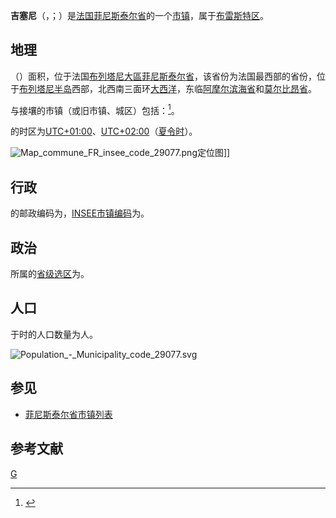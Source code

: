 {{地图误译/法语BS1|issue=吉瑟尼|RS=Guiss'''é'''ny|WS=Guiss'''e'''ny}}
{{noteTA|G1=法国地名}}
{{Infobox French commune
|name                   = 吉塞尼
|native name            = Guissény
|arrondissement         = [[布雷斯特区|布雷斯特区]]
}}
'''吉塞尼'''（{{lang-fr|Guissény}}，{{IPA-fr|ɡiseni}}；{{lang-br|Gwiseni}}）是[[法国|法国]][[菲尼斯泰尔省|菲尼斯泰尔省]]的一个[[市镇_(法国)|市镇]]，属于[[布雷斯特区|布雷斯特区]]。

== 地理 ==
{{PAGENAMEBASE}}（{{wikidata|property|linked|P625}}）面积{{wikidata|properties|P2046}}，位于法国[[布列塔尼大區|布列塔尼大區]][[菲尼斯泰尔省|菲尼斯泰尔省]]，该省份为法国最西部的省份，位于[[布列塔尼半岛|布列塔尼半岛]]西部，北西南三面环[[大西洋|大西洋]]，东临[[阿摩尔滨海省|阿摩尔滨海省]]和[[莫尔比昂省|莫尔比昂省]]。

与{{PAGENAMEBASE}}接壤的市镇（或旧市镇、城区）包括：{{Wikidata|properties|linked|P47}}<ref name="geo">{{Cite web|url=https://www.geoportail.gouv.fr/carte|title=Carte|accessdate=2020-03-22|author=Géoportail|language=fr|publisher=Géoportail|archive-date=2017-01-29|archive-url=https://web.archive.org/web/20170129154129/https://www.geoportail.gouv.fr/carte/|dead-url=no}}</ref>。

{{PAGENAMEBASE}}的时区为[[UTC+01:00|UTC+01:00]]、[[UTC+02:00|UTC+02:00]]（[[夏时制|夏令时]]）。

[[File:Map_commune_FR_insee_code_29077.png|thumb]]定位图]]{{Clear|left}}
== 行政 ==
{{PAGENAMEBASE}}的邮政编码为{{wikidata|properties|P281}}，[[法国国家统计与经济研究所|INSEE市镇编码]]为{{wikidata|properties|P374}}。

== 政治 ==
{{PAGENAMEBASE}}所属的[[縣_(法國)|省级选区]]为{{WikidataLink|{{wikidata|properties|raw|best||P7938}}}}。

== 人口 ==
{{PAGENAMEBASE}}于{{wikidata|qualifier|P1082|P585}}时的人口数量为{{wikidata|property|raw|P1082}}人。

[[File:Population_-_Municipality_code_29077.svg|thumb]]{{Clear|left}}
== 参见 ==
* [[菲尼斯泰尔省市镇列表|菲尼斯泰尔省市镇列表]]

== 参考文献 ==
{{reflist}}

{{菲尼斯泰爾省市鎮}}
[[Category:菲尼斯泰尔省市镇|G]]